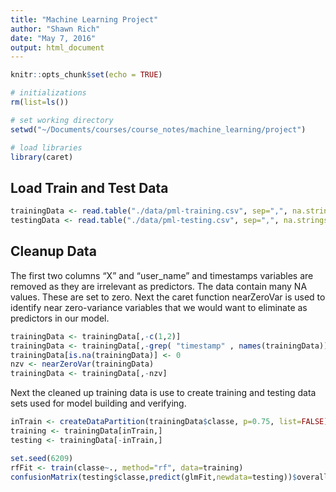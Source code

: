 ```yaml
---
title: "Machine Learning Project"
author: "Shawn Rich"
date: "May 7, 2016"
output: html_document
---
```


```r
knitr::opts_chunk$set(echo = TRUE)
```

```r
# initializations
rm(list=ls())

# set working directory
setwd("~/Documents/courses/course_notes/machine_learning/project")

# load libraries
library(caret)

```

## Load Train and Test Data

```r
trainingData <- read.table("./data/pml-training.csv", sep=",", na.strings = c("NA","#DIV/0!"),header = TRUE)
testingData <- read.table("./data/pml-testing.csv", sep=",", na.strings = c("NA","#DIV/0!"),header = TRUE)
```

## Cleanup Data

The first two columns "X" and "user_name" and timestamps variables are removed as they are irrelevant as predictors. The data contain many NA values. These are set to zero. Next the caret function nearZeroVar is used to identify near zero-variance variables that we would want to eliminate as predictors in our model.

```r
trainingData <- trainingData[,-c(1,2)]
trainingData <- trainingData[,-grep( "timestamp" , names(trainingData))]
trainingData[is.na(trainingData)] <- 0
nzv <- nearZeroVar(trainingData)
trainingData <- trainingData[,-nzv]
```

Next the cleaned up training data is use to create training and testing data sets used for model building and verifying.

```r
inTrain <- createDataPartition(trainingData$classe, p=0.75, list=FALSE)
training <- trainingData[inTrain,]
testing <- trainingData[-inTrain,]
```

```r
set.seed(6209)
rfFit <- train(classe~., method="rf", data=training)
confusionMatrix(testing$classe,predict(glmFit,newdata=testing))$overall['accuracy']
```